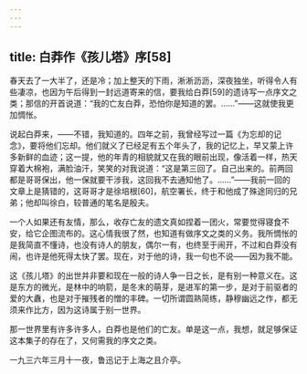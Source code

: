 ```yaml
---
---
---
```

title: 白莽作《孩儿塔》序[58]
---




春天去了一大半了，还是冷；加上整天的下雨，淅淅沥沥，深夜独坐，听得令人有些凄凉，也因为午后得到一封远道寄来的信，要我给白莽[59]的遗诗写一点序文之类；那信的开首说道：“我的亡友白莽，恐怕你是知道的罢。……”——这就使我更加惆怅。

说起白莽来，——不错，我知道的。四年之前，我曾经写过一篇《为忘却的记念》，要将他们忘却。他们就义了已经足有五个年头了，我的记忆上，早又蒙上许多新鲜的血迹；这一提，他的年青的相貌就又在我的眼前出现，像活着一样，热天穿着大棉袍，满脸油汗，笑笑的对我说道：“这是第三回了。自己出来的。前两回都是哥哥保出，他一保就要干涉我，这回我不去通知他了。……”——我前一回的文章上是猜错的，这哥哥才是徐培根[60]，航空署长，终于和他成了殊途同归的兄弟；他却叫徐白，较普通的笔名是殷夫。

一个人如果还有友情，那么，收存亡友的遗文真如捏着一团火，常要觉得寝食不安，给它企图流布的。这心情我很了然，也知道有做序文之类的义务。我所惆怅的是我简直不懂诗，也没有诗人的朋友，偶尔一有，也终至于闹开，不过和白莽没有闹，也许是他死得太快了罢。现在，对于他的诗，我一句也不说——因为我不能。

这《孩儿塔》的出世并非要和现在一般的诗人争一日之长，是有别一种意义在。这是东方的微光，是林中的响箭，是冬末的萌芽，是进军的第一步，是对于前驱者的爱的大纛，也是对于摧残者的憎的丰碑。一切所谓圆熟简练，静穆幽远之作，都无须来作比方，因为这诗属于别一世界。

那一世界里有许多许多人，白莽也是他们的亡友。单是这一点，我想，就足够保证这本集子的存在了，又何需我的序文之类。

一九三六年三月十一夜，鲁迅记于上海之且介亭。